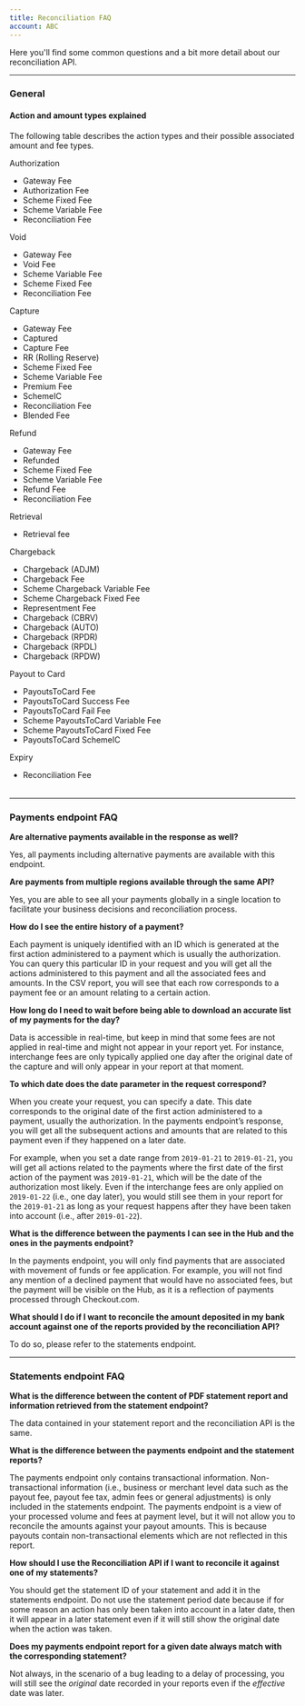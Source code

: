 ```yaml
---
title: Reconciliation FAQ
account: ABC
---
```


Here you'll find some common questions and a bit more detail about our reconciliation API.

---

### General

#### Action and amount types explained

The following table describes the action types and their possible associated amount and fee types.

<Table>
<TableHead headers={['Action type', 'Amount and fees']} />
<TableBody>
<TableRow>
<TableCell>

Authorization

</TableCell>
<TableCell>

- Gateway Fee
- Authorization Fee
- Scheme Fixed Fee
- Scheme Variable Fee
- Reconciliation Fee

</TableCell>
</TableRow>
<TableRow>
<TableCell>

Void

</TableCell>
<TableCell>

- Gateway Fee
- Void Fee
- Scheme Variable Fee
- Scheme Fixed Fee
- Reconciliation Fee

</TableCell>
</TableRow>
<TableRow>
<TableCell>

Capture

</TableCell>
<TableCell>

- Gateway Fee
- Captured
- Capture Fee
- RR (Rolling Reserve)
- Scheme Fixed Fee
- Scheme Variable Fee
- Premium Fee
- SchemeIC
- Reconciliation Fee
- Blended Fee

</TableCell>
</TableRow>
<TableRow>
<TableCell>

Refund

</TableCell>
<TableCell>

- Gateway Fee
- Refunded
- Scheme Fixed Fee
- Scheme Variable Fee
- Refund Fee
- Reconciliation Fee

</TableCell>
</TableRow>
<TableRow>
<TableCell>

Retrieval

</TableCell>
<TableCell>

- Retrieval fee

</TableCell>
</TableRow>
<TableRow>
<TableCell>

Chargeback

</TableCell>
<TableCell>

- Chargeback (ADJM)
- Chargeback Fee
- Scheme Chargeback Variable Fee
- Scheme Chargeback Fixed Fee
- Representment Fee
- Chargeback (CBRV)
- Chargeback (AUTO)
- Chargeback (RPDR)
- Chargeback (RPDL)
- Chargeback (RPDW)

</TableCell>
</TableRow>
<TableRow>
<TableCell>

Payout to Card	

</TableCell>
<TableCell>

- PayoutsToCard Fee
- PayoutsToCard Success Fee
- PayoutsToCard Fail Fee
- Scheme PayoutsToCard Variable Fee
- Scheme PayoutsToCard Fixed Fee
- PayoutsToCard SchemeIC

</TableCell>
</TableRow>
<TableRow>
<TableCell>

Expiry

</TableCell>
<TableCell>

- Reconciliation Fee

</TableCell>
</TableRow>
</TableBody>
</Table>

---

### Payments endpoint FAQ

**Are alternative payments available in the response as well?**

Yes, all payments including alternative payments are available with this endpoint.

**Are payments from multiple regions available through the same API?**

Yes, you are able to see all your payments globally in a single location to facilitate your business decisions and reconciliation process.

**How do I see the entire history of a payment?**

Each payment is uniquely identified with an ID which is generated at the first action administered to a payment which is usually the authorization. You can query this particular ID in your request and you will get all the actions administered to this payment and all the associated fees and amounts. In the CSV report, you will see that each row corresponds to a payment fee or an amount relating to a certain action.

**How long do I need to wait before being able to download an accurate list of my payments for the day?**

Data is accessible in real-time, but keep in mind that some fees are not applied in real-time and might not appear in your report yet. For instance, interchange fees are only typically applied one day after the original date of the capture and will only appear in your report at that moment.

**To which date does the date parameter in the request correspond?**

When you create your request, you can specify a date. This date corresponds to the original date of the first action administered to a payment, usually the authorization. In the payments endpoint’s response, you will get all the subsequent actions and amounts that are related to this payment even if they happened on a later date.

For example, when you set a date range from `2019-01-21` to `2019-01-21`, you will get all actions related to the payments where the first date of the first action of the payment was `2019-01-21`, which will be the date of the authorization most likely. Even if the interchange fees are only applied on `2019-01-22` (i.e., one day later), you would still see them in your report for the `2019-01-21` as long as your request happens after they have been taken into account (i.e., after `2019-01-22`).

**What is the difference between the payments I can see in the Hub and the ones in the payments endpoint?**

In the payments endpoint, you will only find payments that are associated with movement of funds or fee application. For example, you will not find any mention of a declined payment that would have no associated fees, but the payment will be visible on the Hub, as it is a reflection of payments processed through Checkout.com.

**What should I do if I want to reconcile the amount deposited in my bank account against one of the reports provided by the reconciliation API?**

To do so, please refer to the statements endpoint.

---

### Statements endpoint FAQ

**What is the difference between the content of PDF statement report and information retrieved from the statement endpoint?**

The data contained in your statement report and the reconciliation API is the same.

**What is the difference between the payments endpoint and the statement reports?**

The payments endpoint only contains transactional information. Non-transactional information (i.e., business or merchant level data such as the payout fee, payout fee tax, admin fees or general adjustments) is only included in the statements endpoint. The payments endpoint is a view of your processed volume and fees at payment level, but it will not allow you to reconcile the amounts against your payout amounts. This is because payouts contain non-transactional elements which are not reflected in this report.

**How should I use the Reconciliation API if I want to reconcile it against one of my statements?**

You should get the statement ID of your statement and add it in the statements endpoint. Do not use the statement period date because if for some reason an action has only been taken into account in a later date, then it will appear in a later statement even if it will still show the original date when the action was taken.

**Does my payments endpoint report for a given date always match with the corresponding statement?**

Not always, in the scenario of a bug leading to a delay of processing, you will still see the _original_ date recorded in your reports even if the _effective_ date was later.
